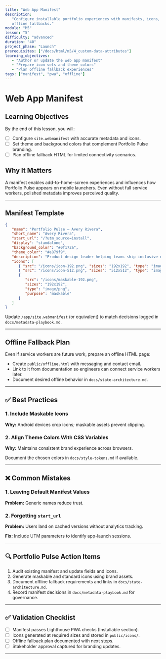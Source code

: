 ```yaml
---
title: "Web App Manifest"
description:
   "Configure installable portfolio experiences with manifests, icons, and
   offline fallbacks."
module: "M5"
lesson: "5"
difficulty: "advanced"
duration: "40"
project_phase: "Launch"
prerequisites: ["/docs/html/m5/4_custom-data-attributes"]
learning_objectives:
   - "Author or update the web app manifest"
   - "Prepare icon sets and theme colors"
   - "Plan offline fallback experiences"
tags: ["manifest", "pwa", "offline"]
---
```


# Web App Manifest

## Learning Objectives

By the end of this lesson, you will:

-  [ ] Configure `site.webmanifest` with accurate metadata and icons.
-  [ ] Set theme and background colors that complement Portfolio Pulse branding.
-  [ ] Plan offline fallback HTML for limited connectivity scenarios.

## Why It Matters

A manifest enables add-to-home-screen experiences and influences how Portfolio
Pulse appears on mobile launchers. Even without full service workers, polished
metadata improves perceived quality.

---

## Manifest Template

```json
{
   "name": "Portfolio Pulse — Avery Rivera",
   "short_name": "Avery Rivera",
   "start_url": "/?utm_source=install",
   "display": "standalone",
   "background_color": "#0f172a",
   "theme_color": "#e879f9",
   "description": "Product design leader helping teams ship inclusive experiences that convert.",
   "icons": [
      { "src": "/icons/icon-192.png", "sizes": "192x192", "type": "image/png" },
      { "src": "/icons/icon-512.png", "sizes": "512x512", "type": "image/png" },
      {
         "src": "/icons/maskable-192.png",
         "sizes": "192x192",
         "type": "image/png",
         "purpose": "maskable"
      }
   ]
}
```

Update `/app/site.webmanifest` (or equivalent) to match decisions logged in
`docs/metadata-playbook.md`.

---

## Offline Fallback Plan

Even if service workers are future work, prepare an offline HTML page:

-  Create `public/offline.html` with messaging and contact email.
-  Link to it from documentation so engineers can connect service workers later.
-  Document desired offline behavior in `docs/state-architecture.md`.

---

## ✅ Best Practices

### 1. Include Maskable Icons

**Why:** Android devices crop icons; maskable assets prevent clipping.

### 2. Align Theme Colors With CSS Variables

**Why:** Maintains consistent brand experience across browsers.

Document the chosen colors in `docs/style-tokens.md` if available.

---

## ❌ Common Mistakes

### 1. Leaving Default Manifest Values

**Problem:** Generic names reduce trust.

### 2. Forgetting `start_url`

**Problem:** Users land on cached versions without analytics tracking.

**Fix:** Include UTM parameters to identify app-launch sessions.

---

## 🔍 Portfolio Pulse Action Items

1. Audit existing manifest and update fields and icons.
2. Generate maskable and standard icons using brand assets.
3. Document offline fallback requirements and links in
   `docs/state-architecture.md`.
4. Record manifest decisions in `docs/metadata-playbook.md` for governance.

---

## ✅ Validation Checklist

-  [ ] Manifest passes Lighthouse PWA checks (Installable section).
-  [ ] Icons generated at required sizes and stored in `public/icons/`.
-  [ ] Offline fallback plan documented with next steps.
-  [ ] Stakeholder approval captured for branding updates.

---
